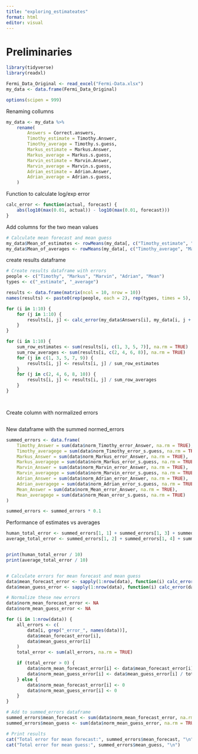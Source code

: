 ```yaml
---
title: "exploring_estimateates"
format: html
editor: visual
---
```


# Preliminaries

```r
library(tidyverse)
library(readxl)
```

```r
Fermi_Data_Original <- read_excel("Fermi-Data.xlsx")
my_data <- data.frame(Fermi_Data_Original)

options(scipen = 999)
```

Renaming collumns

```r
my_data <- my_data %>%
    rename(
        Answers = Correct.answers,
        Timothy_estimate = Timothy.Answer,
        Timothy_average = Timothy.s.guess,
        Markus_estimate = Markus.Answer,
        Markus_average = Markus.s.guess,
        Marvin_estimate = Marvin.Answer,
        Marvin_average = Marvin.s.guess,
        Adrian_estimate = Adrian.Answer,
        Adrian_average = Adrian.s.guess,
    )
```

Function to calculate log/exp error

```r
calc_error <- function(actual, forecast) {
    abs(log10(max(0.01, actual)) - log10(max(0.01, forecast)))
}
```

Add columns for the two mean values

```r
# Calculate mean forecast and mean guess
my_data$Mean_of_estimates <- rowMeans(my_data[, c("Timothy_estimate", "Markus_estimate", "Marvin_estimate", "Adrian_estimate")], na.rm = TRUE)
my_data$Mean_of_averages <- rowMeans(my_data[, c("Timothy_average", "Markus_average", "Marvin_average", "Adrian_average")], na.rm = TRUE)
```

create results dataframe

```r
# Create results dataframe with errors
people <- c("Timothy", "Markus", "Marvin", "Adrian", "Mean")
types <- c("_estimate", "_average")

results <- data.frame(matrix(ncol = 10, nrow = 10))
names(results) <- paste0(rep(people, each = 2), rep(types, times = 5), "_error")


```


```r
for (i in 1:10) {
    for (j in 1:10) {
        results[i, j] <- calc_error(my_data$Answers[i], my_data[i, j + 2])
    }
}
```



```r
for (i in 1:10) {
    sum_row_estimates <- sum(results[i, c(1, 3, 5, 7)], na.rm = TRUE)
    sum_row_averages <- sum(results[i, c(2, 4, 6, 8)], na.rm = TRUE)
    for (j in c(1, 3, 5, 7, 9)) {
        results[i, j] <- results[i, j] / sum_row_estimates
    }
    for (j in c(2, 4, 6, 8, 10)) {
        results[i, j] <- results[i, j] / sum_row_averages
    }
}

```

```r


```



```r



```




Create column with normalized errors

```r


```

New dataframe with the summed normed_errors

```r

summed_errors <- data.frame(
    Timothy_Answer = sum(data$norm_Timothy_error_Answer, na.rm = TRUE),
    Timothy_averagege = sum(data$norm_Timothy_error_s.guess, na.rm = TRUE),
    Markus_Answer = sum(data$norm_Markus_error_Answer, na.rm = TRUE),
    Markus_averagege = sum(data$norm_Markus_error_s.guess, na.rm = TRUE),
    Marvin_Answer = sum(data$norm_Marvin_error_Answer, na.rm = TRUE),
    Marvin_averagege = sum(data$norm_Marvin_error_s.guess, na.rm = TRUE),
    Adrian_Answer = sum(data$norm_Adrian_error_Answer, na.rm = TRUE),
    Adrian_averagege = sum(data$norm_Adrian_error_s.guess, na.rm = TRUE),
    Mean_Answer = sum(data$norm_Mean_error_Answer, na.rm = TRUE),
    Mean_averagege = sum(data$norm_Mean_error_s.guess, na.rm = TRUE)
)

summed_errors <- summed_errors * 0.1

```

Performance of estimates vs averages

```r

human_total_error <- summed_errors[1, 1] + summed_errors[1, 3] + summed_errors[1, 5] + summed_errors[1, 7]
average_total_error <- summed_errors[1, 2] + summed_errors[1, 4] + summed_errors[1, 6] + summed_errors[1, 8]


print(human_total_error / 10)
print(average_total_error / 10)



```

```r




# Calculate errors for mean forecast and mean guess
data$mean_forecast_error <- sapply(1:nrow(data), function(i) calc_error(data$Correct_estimates[i], data$mean_forecast[i]))
data$mean_guess_error <- sapply(1:nrow(data), function(i) calc_error(data$Correct_estimates[i], data$mean_guess[i]))

# Normalize these new errors
data$norm_mean_forecast_error <- NA
data$norm_mean_guess_error <- NA

for (i in 1:nrow(data)) {
    all_errors <- c(
        data[i, grep("_error_", names(data))],
        data$mean_forecast_error[i],
        data$mean_guess_error[i]
    )
    total_error <- sum(all_errors, na.rm = TRUE)

    if (total_error > 0) {
        data$norm_mean_forecast_error[i] <- data$mean_forecast_error[i] / total_error
        data$norm_mean_guess_error[i] <- data$mean_guess_error[i] / total_error
    } else {
        data$norm_mean_forecast_error[i] <- 0
        data$norm_mean_guess_error[i] <- 0
    }
}

# Add to summed_errors dataframe
summed_errors$mean_forecast <- sum(data$norm_mean_forecast_error, na.rm = TRUE) * 0.1
summed_errors$mean_guess <- sum(data$norm_mean_guess_error, na.rm = TRUE) * 0.1

# Print results
cat("Total error for mean forecast:", summed_errors$mean_forecast, "\n")
cat("Total error for mean guess:", summed_errors$mean_guess, "\n")


```
